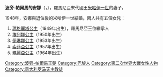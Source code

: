 {{Multiple issues|
{{Expand language|1=en|time=2020-10-26T09:00:03+00:00}}
{{Unreferenced|time=2020-10-26T09:00:03+00:00}}
}}
{{Infobox noble
| name         = 波旁-帕爾馬的安娜
| image        = ReginaAnaARomaniei.jpg
| birth_date   = {{birth date|1923|09|18|df=yes}}
| birth_place  = {{flag|France}}[[巴黎|巴黎]]
| death_date   = {{death date and age|2016|8|01|1923|09|18|df=yes}}
| death_place  = {{flag|Switzerland}}[[莫爾日|莫爾日]]
| burial_date  = 2016年8月13日
| burial_place = [[庫爾泰亞主教座堂|庫爾泰亞主教座堂]]
| full name    = Anna Antonietta Francesca Carlotta Zita Margherita di Borbone-Parma
| noble family = [[波旁王朝|波旁-帕爾馬王朝]]
| father       = [[波旁-帕爾馬的雷納托|波旁-帕爾馬的雷納托]]
| mother       = [[丹麥的瑪格麗特公主|丹麥的瑪格麗特公主]]
}}
'''波旁-帕爾馬的安娜'''（{{lang-fr|Anna di Borbone-Parma}}，{{bd|1923年|9月18日|2016年|8月1日}}），羅馬尼亞末代國王[[米哈伊一世|米哈伊一世]]的妻子。

1948年，安娜與退位後的米哈伊一世結婚，兩人共有五個女兒：
# [[瑪格麗塔_(羅馬尼亞)|瑪格麗塔公主]]（1949年出生），羅馬尼亞王位繼承人
# [[埃列娜公主_(羅馬尼亞)|埃列娜公主]]（1950年出生）
# [[伊琳娜公主_(羅馬尼亞)|伊琳娜公主]]（1953年出生）
# [[索菲亞公主_(羅馬尼亞)|索菲亞公主]]（1957年出生）
# [[羅馬尼亞的瑪麗亞_(1964)|瑪麗亞公主]]（1964年出生）

{{DEFAULTSORT: Anna}}
[[Category:波旁-帕爾馬王朝|Category:波旁-帕爾馬王朝]]
[[Category:巴黎人|Category:巴黎人]]
[[Category:第二次世界大戰女性人物|Category:第二次世界大戰女性人物]]
[[Category:意大利罗马天主教徒|Category:意大利罗马天主教徒]]